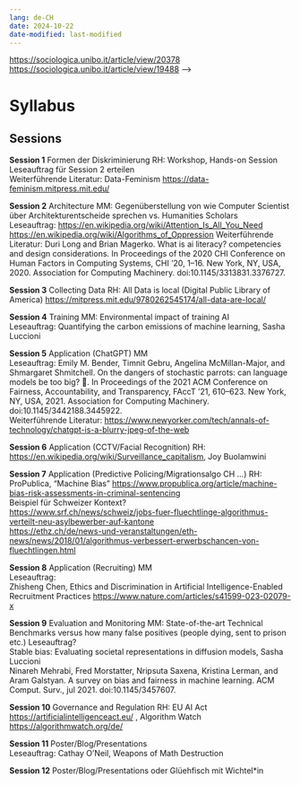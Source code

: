 ```yaml
---
lang: de-CH
date: 2024-10-22
date-modified: last-modified
---
```

<!-- 
<https://claude.ai/chat/de2c7da6-e96f-43b0-92cb-abd99853f10d> <https://claude.ai/chat/cd093710-3583-4c6a-a590-3a93e91eba79> <https://claude.ai/chat/27744b90-8d1c-4f98-876c-7a948a2f0444> <https://www.dh.unibe.ch/unibe/portal/fak_historisch/fsuf/d_dh/content/e330299/e904571/e1421406/files1538351/KVV_EPDH_HS24_ger.pdf> <!-- TODO -->

<https://sociologica.unibo.it/article/view/20378> <https://sociologica.unibo.it/article/view/19488> -->

# Syllabus

## Sessions

**Session 1** Formen der Diskriminierung RH: Workshop, Hands-on Session\
Leseauftrag für Session 2 erteilen\
Weiterführende Literatur: Data-Feminism <https://data-feminism.mitpress.mit.edu/>

**Session 2** Architecture MM: Gegenüberstellung von wie Computer Scientist über Architekturentscheide sprechen vs. Humanities Scholars\
Leseauftrag: <https://en.wikipedia.org/wiki/Attention_Is_All_You_Need> <https://en.wikipedia.org/wiki/Algorithms_of_Oppression> Weiterführende Literatur: Duri Long and Brian Magerko. What is ai literacy? competencies and design considerations. In Proceedings of the 2020 CHI Conference on Human Factors in Computing Systems, CHI '20, 1–16. New York, NY, USA, 2020. Association for Computing Machinery. doi:10.1145/3313831.3376727.

**Session 3** Collecting Data RH: All Data is local (Digital Public Library of America) <https://mitpress.mit.edu/9780262545174/all-data-are-local/>

**Session 4** Training MM: Environmental impact of training AI\
Leseauftrag: Quantifying the carbon emissions of machine learning, Sasha Luccioni

**Session 5** Application (ChatGPT) MM\
Leseauftrag: Emily M. Bender, Timnit Gebru, Angelina McMillan-Major, and Shmargaret Shmitchell. On the dangers of stochastic parrots: can language models be too big? 🦜. In Proceedings of the 2021 ACM Conference on Fairness, Accountability, and Transparency, FAccT '21, 610–623. New York, NY, USA, 2021. Association for Computing Machinery. doi:10.1145/3442188.3445922.\
Weiterführende Literatur: <https://www.newyorker.com/tech/annals-of-technology/chatgpt-is-a-blurry-jpeg-of-the-web>

**Session 6** Application (CCTV/Facial Recognition) RH: <https://en.wikipedia.org/wiki/Surveillance_capitalism>, Joy Buolamwini

**Session 7** Application (Predictive Policing/Migrationsalgo CH …) RH: ProPublica, “Machine Bias” <https://www.propublica.org/article/machine-bias-risk-assessments-in-criminal-sentencing>\
Beispiel für Schweizer Kontext?\
<https://www.srf.ch/news/schweiz/jobs-fuer-fluechtlinge-algorithmus-verteilt-neu-asylbewerber-auf-kantone>\
<https://ethz.ch/de/news-und-veranstaltungen/eth-news/news/2018/01/algorithmus-verbessert-erwerbschancen-von-fluechtlingen.html>

**Session 8** Application (Recruiting) MM\
Leseauftrag:\
Zhisheng Chen, Ethics and Discrimination in Artificial Intelligence-Enabled Recruitment Practices <https://www.nature.com/articles/s41599-023-02079-x>

**Session 9** Evaluation and Monitoring MM: State-of-the-art Technical Benchmarks versus how many false positives (people dying, sent to prison etc.) Leseauftrag?\
Stable bias: Evaluating societal representations in diffusion models, Sasha Luccioni\
Ninareh Mehrabi, Fred Morstatter, Nripsuta Saxena, Kristina Lerman, and Aram Galstyan. A survey on bias and fairness in machine learning. ACM Comput. Surv., jul 2021. doi:10.1145/3457607.

**Session 10** Governance and Regulation RH: EU AI Act <https://artificialintelligenceact.eu/> , Algorithm Watch <https://algorithmwatch.org/de/>

**Session 11** Poster/Blog/Presentations\
Leseauftrag: Cathay O’Neil, Weapons of Math Destruction

**Session 12** Poster/Blog/Presentations oder Glüehfisch mit Wichtel\*in

<!-- Literaturliste provisorisch\
<https://dataplusfeminism.mit.edu/>\
[https://www.unibe.ch/studies/programs/future\\\_competencies/module/fairer\\\_algorithms/index\\\_eng.html](https://www.unibe.ch/studies/programs/future\_competencies/module/fairer\_algorithms/index\_eng.html){.uri}\
<https://socialmediacollective.org/reading-lists/critical-algorithm-studies/>\
<https://algorithmicstudies.uchri.org/references/>\
Beyond the Imitation Game: Quantifying and extrapolating the capabilities of language models, Yejin Choi et al.\
<https://www.tandfonline.com/doi/full/10.1080/14742837.2024.2331550#abstract>\
Zhisheng Chen, Ethics and Discrimination in Artificial Intelligence-Enabled Recruitment Practices <https://www.nature.com/articles/s41599-023-02079-x>\
<https://mircoschoenfeld.de/seminar-critical-data-studies-summer-2024.html>\
<https://proceedings.mlr.press/v81/buolamwini18a/buolamwini18a.pdf> -->